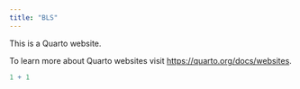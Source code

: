 ```yaml
---
title: "BLS"
---
```


This is a Quarto website.

To learn more about Quarto websites visit <https://quarto.org/docs/websites>.

```r
1 + 1
```
